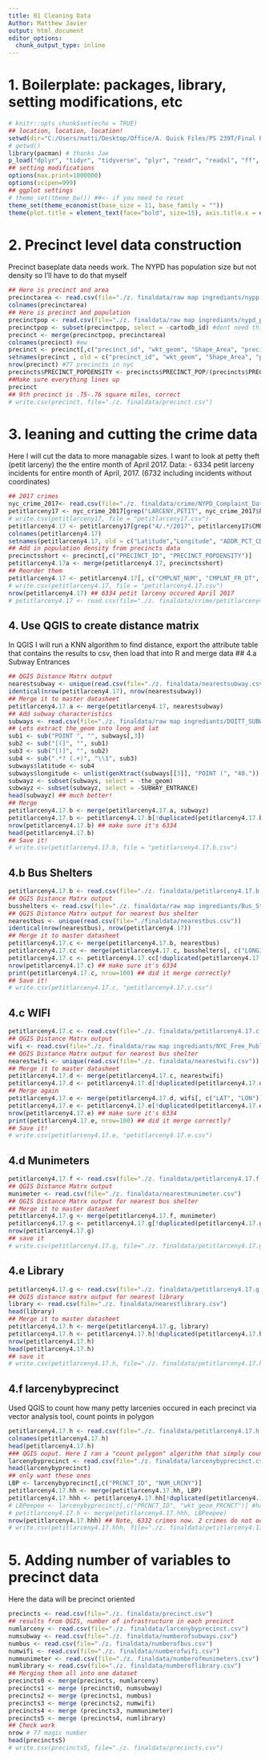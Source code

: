 ```yaml
---
title: 01 Cleaning Data
Author: Matthew Javier
output: html_document
editor_options: 
  chunk_output_type: inline
---
```

# 1. Boilerplate: packages, library, setting modifications, etc
```r
# knitr::opts_chunk$set(echo = TRUE)
## location, location, location!
setwd(dir="C:/Users/matti/Desktop/Office/A. Quick Files/PS 239T/Final Project")
# getwd()
library(pacman) # thanks Jae
p_load("dplyr", "tidyr", "tidyverse", "plyr", "readr", "readxl", "ff", "data.table", "gtools", "car", "qwraps2", "ggplot2", "ggthemes", "scales", "data.table")
## setting modifications
options(max.print=1000000)
options(scipen=999)
## ggplot settings
# theme_set(theme_bw()) ##<- if you need to reset
theme_set(theme_economist(base_size = 11, base_family = ""))
theme(plot.title = element_text(face="bold", size=15), axis.title.x = element_text( face="bold", size=15), axis.title.y = element_text( face="bold", size=15))
```

# 2. Precinct level data construction
Precinct baseplate data needs work. The NYPD has population size but not density so I'll have to do that myself
```r
## Here is precinct and area
precinctarea <- read.csv(file="./z. finaldata/raw map ingrediants/nypp.csv")
colnames(precinctarea)
## Here is precinct and population
precinctpop <- read.csv(file="./z. finaldata/raw map ingrediants/nypd_precincts_and_2010_census_pop.csv")
precinctpop <- subset(precinctpop, select = -cartodb_id) #dont need this
precinct <- merge(precinctpop, precinctarea)
colnames(precinct) #ew
precinct <- precinct[,c("precinct_id", "wkt_geom", "Shape_Area", "precinct_pop")] #reorder them
setnames(precinct , old = c("precinct_id", "wkt_geom", "Shape_Area", "precinct_pop"), new = c("PRECINCT_ID", "WKT_GEOM", "PRECINCT_AREA", "PRECINCT_POP")) # Capitalize it all
nrow(precinct) #77 precincts in nyc
precincts$PRECINCT_POPDENSITY <- precincts$PRECINCT_POP/(precincts$PRECINCT_AREA/27878411.9996) ## want square miles, 27878412 sq feet in sq mile
##Make sure everything lines up
precinct
## 9th precinct is .75-.76 square miles, correct
# write.csv(precinct, file="./z. finaldata/precinct.csv")
```

# 3. leaning and cutting the crime data
Here I will cut the data to more managable sizes. I want to look at petty theft (petit larceny) the the entire month of April 2017. 
Data: 
- 6334 petit larceny incidents for entire month of April, 2017. (6732 including incidents without coordinates)
```r
## 2017 crimes
nyc_crime_2017<- read.csv(file="./z. finaldata/crime/NYPD_Complaint_Data_Current_YTD.csv") 
petitlarceny17 <- nyc_crime_2017[grep("LARCENY,PETIT", nyc_crime_2017$PD_DESC),]
# write.csv(petitlarceny17, file = "petitlarceny17.csv")
petitlarceny4.17 <- petitlarceny17[grep("4/.*/2017", petitlarceny17$CMPLNT_FR_DT),]
colnames(petitlarceny4.17)
setnames(petitlarceny4.17, old = c("Latitude","Longitude", "ADDR_PCT_CD"), new = c("LATITUDE","LONGITUDE", "PRECINCT_ID")) # Keep everything standardized, only these ones not capitalized
## Add in population density from precincts data
precinctsshort <- precinct[,c("PRECINCT_ID", "PRECINCT_POPDENSITY")]
petitlarceny4.17a <- merge(petitlarceny4.17, precinctsshort)
## Reorder them
petitlarceny4.17 <- petitlarceny4.17[, c("CMPLNT_NUM", "CMPLNT_FR_DT", "CMPLNT_FR_TM", "OFNS_DESC", "PD_DESC", "JURIS_DESC", "PRECINCT_ID", "PRECINCT_POPDENSITY", "LOC_OF_OCCUR_DESC", "PREM_TYP_DESC", "LATITUDE", "LONGITUDE")]
# write.csv(petitlarceny4.17, file = "petitlarceny4.17.csv")
nrow(petitlarceny4.17) ## 6334 petit larceny occured April 2017
# petitlarceny4.17 <- read.csv(file="./z. finaldata/crime/petitlarceny4.17.csv") 
```

## 4. Use QGIS to create distance matrix
In QGIS I will run a KNN algorithm to find distance, export the attribute table that contains the results to csv, then load that into R and merge data
## 4.a Subway Entrances
```r
## QGIS Distance Matrx output
nearestsubway <- unique(read.csv(file="./z. finaldata/nearestsubway.csv")) ## sometimes QGIS KNN creates duplicates
identical(nrow(petitlarceny4.17), nrow(nearestsubway))
## Merge it to master datasheet
petitlarceny4.17.a <- merge(petitlarceny4.17, nearestsubway)
## Add subway characteristics
subways <- read.csv(file="./z. finaldata/raw map ingrediants/DOITT_SUBWAY_ENTRANCE_01_13SEPT2010.csv")
## Lets extract the_geom into long and lat
sub1 <- sub("POINT ", "", subways[,3])
sub2 <- sub("[(]", "", sub1)
sub3 <- sub("[)]", "", sub2)
sub4 <- sub(".*? (.+)", "\\1", sub3)
subways$latitude <- sub4
subways$longitude <- unlist(genXtract(subways[[3]], "POINT (", "40."))
subwayz <- subset(subways, select = -the_geom)
subwayz <- subset(subwayz, select = -SUBWAY_ENTRANCE)
head(subwayz) ## much better!
## Merge 
petitlarceny4.17.b <- merge(petitlarceny4.17.a, subwayz)
petitlarceny4.17.b <- petitlarceny4.17.b[!duplicated(petitlarceny4.17.b$CMPLNT_NUM),]
nrow(petitlarceny4.17.b) ## make sure it's 6334
head(petitlarceny4.17.b)
## Save it!
# write.csv(petitlarceny4.17.b, file = "petitlarceny4.17.b.csv")
```

## 4.b Bus Shelters
```r
petitlarceny4.17.b <- read.csv(file="./z. finaldata/petitlarceny4.17.b.csv")
## QGIS Distance Matrx output
busshelters <- read.csv(file="./z. finaldata/raw map ingrediants/Bus_Stop_Shelter.csv")
## QGIS Distance Matrx output for nearest bus shelter
nearestbus <- unique(read.csv(file="./finaldata/nearestbus.csv"))
identical(nrow(nearestbus), nrow(petitlarceny4.17)) 
## Merge it to master datasheet
petitlarceny4.17.c <- merge(petitlarceny4.17.b, nearestbus)
petitlarceny4.17.cc <- merge(petitlarceny4.17.c, busshelters[, c("LONGITUDE", "LATITUDE")]) #They are already separated
petitlarceny4.17.c <- petitlarceny4.17.cc[!duplicated(petitlarceny4.17.c$CMPLNT_NUM),]
nrow(petitlarceny4.17.c) ## make sure it's 6334
print(petitlarceny4.17.c, nrow=100) ## did it merge correctly?
## Save it!
# write.csv(petitlarceny4.17.c, "petitlarceny4.17.c.csv")
```

## 4.c WIFI
```r
petitlarceny4.17.c <- read.csv(file="./z. finaldata/petitlarceny4.17.c.csv")
## QGIS Distance Matrx output
wifi <- read.csv(file="./z. finaldata/raw map ingrediants/NYC_Free_Public_WiFi_03292017.csv")
## QGIS Distance Matrx output for nearest bus shelter
nearestwifi <- unique(read.csv(file="./z. finaldata/nearestwifi.csv"))
## Merge it to master datasheet
petitlarceny4.17.d <- merge(petitlarceny4.17.c, nearestwifi)
petitlarceny4.17.d <- petitlarceny4.17.d[!duplicated(petitlarceny4.17.d$CMPLNT_NUM),]
## Merge again
petitlarceny4.17.e <- merge(petitlarceny4.17.d, wifi[, c("LAT", "LON")])
petitlarceny4.17.e <- petitlarceny4.17.e[!duplicated(petitlarceny4.17.e$CMPLNT_NUM),]
nrow(petitlarceny4.17.e) ## make sure it's 6334
print(petitlarceny4.17.e, nrow=100) ## did it merge correctly?
## Save it!
# write.csv(petitlarceny4.17.e, "petitlarceny4.17.e.csv")
```

## 4.d Munimeters
```r
petitlarceny4.17.f <- read.csv(file="./z. finaldata/petitlarceny4.17.f.csv")
## QGIS Distance Matrx output
munimeter <- read.csv(file="./z. finaldata/nearestmunimeter.csv")
## QGIS Distance Matrx output for nearest bus shelter
## Merge it to master datasheet
petitlarceny4.17.g <- merge(petitlarceny4.17.f, munimeter)
petitlarceny4.17.g <- petitlarceny4.17.g[!duplicated(petitlarceny4.17.g$CMPLNT_NUM),]
nrow(petitlarceny4.17.g)
## save it 
# write.csv(petitlarceny4.17.g, file="./z. finaldata/petitlarceny4.17.g.csv")
```

## 4.e Library
```r
petitlarceny4.17.g <- read.csv(file="./z. finaldata/petitlarceny4.17.g.csv")
## QGIS distance matrx output for nearest library
library <- read.csv(file="./z. finaldata/nearestlibrary.csv")
head(library)
## Merge it to master datasheet
petitlarceny4.17.h <- merge(petitlarceny4.17.g, library)
petitlarceny4.17.h <- petitlarceny4.17.h[!duplicated(petitlarceny4.17.h$CMPLNT_NUM),]
nrow(petitlarceny4.17.h)
head(petitlarceny4.17.h)
## save it 
# write.csv(petitlarceny4.17.h, file="./z. finaldata/petitlarceny4.17.h.csv")
```

## 4.f larcenybyprecinct
Used QGIS to count how many petty larcenies occured in each precinct via vector analysis tool, count points in polygon
```r
petitlarceny4.17.h <- read.csv(file="./z. finaldata/petitlarceny4.17.h.csv") ## QGIS merged both 4.17.g and the precinct.csv/shp
colnames(petitlarceny4.17.h)
head(petitlarceny4.17.h)
### QGIS ouput. Here I ran a "count polygon" algorithm that simply counts how many of a point occurs in each polygon. The polygons being the precincts
larcenybyprecinct <- read.csv(file="./z. finaldata/larcenybyprecinct.csv")
head(larcenybyprecinct)
## only want these ones
LBP <- larcenybyprecinct[,c("PRCNCT_ID", "NUM_LRCNY")] 
petitlarceny4.17.hh <- merge(petitlarceny4.17.hh, LBP)
petitlarceny4.17.hhh <- petitlarceny4.17.hh[!duplicated(petitlarceny4.17.hh$CMPLNT_NUM),] ##check
# LBPeepee <- larcenybyprecinct[,c("PRCNCT_ID", "wkt_geom_PRCNCT")] #have to do geom and num_larceny separately or the geom fucks the csv up
# petitlarceny4.17.h <- merge(petitlarceny4.17.hhh, LBPeepee)
nrow(petitlarceny4.17.hhh) ## Note, 6332 crimes now. 2 crimes do not occur within a precinct
# write.csv(petitlarceny4.17.hhh, file="./z. finaldata/petitlarceny4.17.h.csv")
```

# 5.  Adding number of variables to precinct data
Here the data will be precinct oriented 
```r
precincts <- read.csv(file="./z. finaldata/precinct.csv")
## results from QGIS, number of infrastructure in each precinct
numlarceny <- read.csv(file="./z. finaldata/larcenybyprecinct.csv")
numsubway <- read.csv(file="./z. finaldata/numberofsubways.csv")
numbus <- read.csv(file="./z. finaldata/numberofbus.csv")
numwifi <- read.csv(file="./z. finaldata/numberofwifi.csv")
nummunimeter <- read.csv(file="./z. finaldata/numberofmunimeters.csv")
numlibrary <- read.csv(file="./z. finaldata/numberoflibrary.csv")
## Merging them all into one dataset
precincts0 <- merge(precincts, numlarceny)
precincts1 <- merge (precincts0, numsubway)
precincts2 <- merge (precincts1, numbus)
precincts3 <- merge (precincts2, numwifi)
precincts4 <- merge (precincts3, nummunimeter)
precincts5 <- merge (precincts4, numlibrary)
## Check work
nrow # 77 magic number
head(precincts5)
# write.csv(precincts5, file="./z. finaldata/precincts.csv")
```
